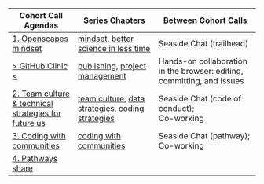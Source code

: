 Cohort Call Agendas          | Series Chapters |      Between Cohort Calls
------------------|----------------------|---------------------------
[1. Openscapes mindset](https://docs.google.com/document/d/1h-EADIRykge8fGn0ZSNnls1bm8y9AOe1d3QLheqJB2s/edit?usp=sharing) | [mindset](#mindset), [better science in less time](#bsilt) | Seaside Chat (trailhead)
[> GitHub Clinic <](https://docs.google.com/document/d/1puf1UG7HVwZwnbfc0mlBIzCSGvc-99TcTOdmPHzqZc4/edit?usp=sharing) | [publishing](#github-pub), [project management](#github-issues) | Hands-on collaboration in the browser: editing, committing, and Issues
[2. Team culture & technical strategies for future us](https://docs.google.com/document/d/1ypw-ZKbXp8pET6XuYL2kbZIgf-bWAfqD390wHmsOXsc/edit?usp=sharing) | [team culture](#team-culture), [data strategies](#data-strategies), [coding strategies](#coding-strategies) | Seaside Chat (code of conduct);<br>Co-working
[3. Coding with communities](https://docs.google.com/document/d/15Z-INAStgfo4q2kLSYGPzP5Y3nkI4HlAihHsNMlEAzg/edit?usp=sharing) | [coding with communities](#communities) | Seaside Chat (pathway); Co-working
[4. Pathways share](https://docs.google.com/document/d/1J63PSjv_NrWYvNaKlbJGxfr1Fpi2yGAfg_HfznqHMrE/edit?usp=sharing) |  | 
